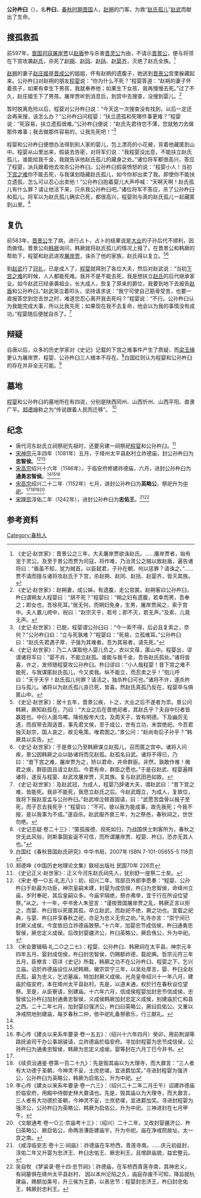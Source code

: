 {{Infobox 先秦人物
|名稱=公孫杵臼
|姓=
|氏=
|名=杵臼
|字=
|别名=
|別字=
|諡號=
|時代=春秋時期
|國家=晉國
|身份=[[趙莊子|趙莊子]]家臣
|官位=
|爵位=
|出生日期=
|出生地點=
|逝世日期=前597年
|逝世地點=晉國
|在位年代=
|父=
|母=
|正妻=
|妾=
|夫=
|子女=
|太子=
|都城=
|居所=
|墓葬=
|著作=
}}

'''公孙杵臼'''（{{bd|？||前597年||}}），名'''杵臼'''，[[春秋时期|春秋时期]][[晋国|晋国]]人，[[赵朔|赵朔]]的门客，为救“[[赵氏孤儿|赵氏孤儿]]”[[赵武|赵武]]而献出了生命。

==搜孤救孤== 
{{main|下宫之难}}
前597年，[[晋国|晋国]][[司寇|司寇]][[屠岸贾|屠岸贾]]以[[赵盾|赵盾]]参与杀害[[晋灵公|晋灵公]]为由，不请示[[晋景公|晋景公]]，便与将领在下宫攻袭[[赵氏|赵氏]]，杀死了[[赵朔|赵朔]]、[[赵同|赵同]]、[[赵括_(春秋)|赵括]]、[[赵婴齐_(春秋)|赵婴齐]]，灭绝了赵氏全族。<ref>《史记·赵世家》：晋景公之三年，大夫屠岸贾欲诛赵氏。……屠岸贾者，始有宠于灵公，及至于景公而贾为司寇，将作难，乃治灵公之贼以致赵盾，遍告诸将曰：“盾虽不知，犹为贼首。以臣弑君，子孙在朝，何以惩罪？请诛之。”……贾不请而擅与诸将攻赵氏于下宫，杀赵朔、赵同、赵括、赵婴齐，皆灭其族。</ref> 

[[赵朔|赵朔]]的妻子[[赵庄姬|赵庄姬]]是[[晋成公|晋成公]]的姐姐，怀有赵朔的遗腹子，她逃到[[晋景公|晋景公]]宫里躲藏起来。公孙杵臼对赵朔的朋友[[程婴|程婴]]说：“你为什么不死？”程婴答道：“赵朔的妻子怀着孩子，如果有幸生下男孩，我就奉养他；如果生下女孩，我再慢慢去死。”过了不久，赵庄姬生下了男孩。屠岸贾听到消息后，到宫中去搜查，没搜到婴儿。<ref>《史记·赵世家》：赵朔妻，成公姊，有遗腹，走公宫匿。赵朔客曰公孙杵臼，杵臼谓朔友人程婴曰：“胡不死？”程婴曰：“朔之妇有遗腹，若幸而男，吾奉之；即女也，吾徐死耳。”居无何，而朔妇免身，生男，屠岸贾闻之，索于宫中。夫人置儿绔中，祝曰：“赵宗灭乎，若号；即不灭，若无声。”及索，儿竟无声。</ref> 

暂时脱离危险以后，程婴对公孙杵臼说：“今天这一次搜查没有找到，以后一定还会再来搜，该怎么办？”公孙杵臼问程婴：“扶立遗孤和死哪件事更难？”程婴说：“死容易，扶立遗孤很难。”公孙杵臼便说：“赵氏先君待您不薄，您就勉力去做那件难事；我去做那件容易的，让我先死吧！”<ref>《史记·赵世家》：已脱，程婴谓公孙臼曰：“今一索不得，后必且复索之，奈何？”公孙杵臼曰：“立与死孰难？”程婴曰：“死易，立孤难耳。”公孙杵臼曰：“赵氏先君遇子厚，子强为其难者，吾为其易者，请先死。”</ref> 

程婴和公孙杵臼便想办法得到别人家的婴儿，包上漂亮的小花被，背着他藏匿到山中。程婴从山里出来，假装去告密，对将军们说：“我程婴没出息，不能扶立赵氏孤儿，谁能给我千金，我就告诉他赵氏孤儿的藏身之处。”诸位将军都很高兴，答应了程婴，派兵跟着他去攻杀公孙杵臼。公孙杵臼假装愤怒的说：“程婴小人！当初[[下宫之难|下宫之难]]你不能去死，与我谋划隐藏赵氏孤儿，如今你却出卖了我。即使你不能扶立遗孤，怎么可以忍心出卖他！”公孙杵臼抱着婴儿大声呼喊：“天啊天啊！赵氏孤儿有什么罪？请让他活下来，只杀我公孙杵臼吧。”诸位将军不答应，杀了公孙杵臼和孤儿。将军以为赵氏孤儿确实已死，都很高兴，程婴则与真的赵氏孤儿一起藏匿到山里。<ref>《史记·赵世家》：乃二人谋取他人婴儿负之，衣以文葆，匿山中。程婴出，谬谓诸将军曰：“婴不肖，不能立赵孤。谁能与我千金，吾告赵氏孤处。”诸将皆喜，许之，发师随程婴攻公孙杵臼。杵臼谬曰：“小人哉程婴！昔下宫之难不能死，与我谋匿赵氏孤儿，今又卖我。纵不能立，而忍卖之乎！”抱儿呼曰：“天乎天乎！赵氏孤儿何罪？请活之，独杀杵臼可也。”诸将不许，遂杀杵臼与孤儿。诸将以为赵氏孤儿良已死，皆喜。然赵氏真孤乃反在，程婴卒与俱匿山中。</ref>

==复仇==
前583年，[[晋景公|晋景公]]生了病，进行占卜，占卜的结果说是[[大业|大业]]的子孙后代不顺利，因而做怪。晋景公向[[韩厥|韩厥]]询问，韩厥就将赵氏孤儿的情况上报了。在晋景公和韩厥的帮助下，程婴和赵武进攻[[屠岸贾|屠岸贾]]，诛杀了他的家族，赵氏得以复立。<ref>《史记·赵世家》：居十五年，晋景公疾，卜之，大业之后不遂者为祟。景公问韩厥，厥知赵孤在，乃曰：“大业之后在晋绝祀者，其赵氏乎？夫自中衍者皆嬴姓也。中衍人面鸟噣，降佐殷帝大戊，及周天子，皆有明德。下及幽厉无道，而叔带去周适晋，事先君文侯，至于成公，世有立功，未尝绝祀。今吾君独灭赵宗，国人哀之，故见龟策。唯君图之。”景公问：“赵尚有后子孙乎？”韩厥具以实告。</ref><ref>《史记·赵世家》：于是景公乃至韩厥谋立赵孤儿，召而匿之宫中。诸将入问疾，景公因韩厥之众以胁诸将而见赵孤。赵孤名曰武。诸将不得已，乃曰：“昔下宫之难，屠岸贾为之，矫以君命，并命群臣。非然，孰敢作难！微君之疾，群臣固且请立赵后。今君有命，群臣之愿也。”于是召赵武、程婴遍拜诸将，遂反与程婴、赵武攻屠岸贾，灭其族。复与赵武田邑如故。</ref> 

到[[赵武|赵武]]行了[[冠礼|冠礼]]，已是成人了，[[程婴|程婴]]就拜别了各位大夫，然后对赵武说：“当初[[下宫之难|下宫之难]]的时候，人人都能死难。我并不是不能去死，我是想扶立[[赵氏|赵氏]]的后代继承家业。如今赵武已经承袭祖业，长大成人，恢复了原来的爵位，我要到地下去报告[[赵盾|赵盾]]和公孙杵臼。”赵武哭泣着叩头，坚持请求说：“我宁可使自己筋骨受苦，也要一直报答您到您去世之时，难道您忍心离开我去死吗？”程婴说：“不行。公孙杵臼认为我能完成大事，所以比我先死；如果现在我不去复命，他会以为我的事情没有成功。”程婴随后便就自杀了。<ref>《史记·赵世家》：及赵武冠，为成人，程婴乃辞诸大夫，谓赵武曰：“昔下宫之难，皆能死。我非不能死，我思立赵氏之后。今赵武既立，为成人，复故位，我将下报赵宣孟与公孙杵臼。”赵武啼泣顿首固请，曰：“武愿苦盘骨以报子至死，而子忍去我死乎！”程婴曰：“不可。彼以我为能成事，故先我死；今我不报，是以我事为不成。”遂自杀。赵武服齐衰三年，为之祭邑，春秋祠之，世世勿绝。</ref>

==辩疑== 
自唐以后，众多的历史学家对《史记》记载的下宫之难事件产生了质疑，而[[梁玉绳|梁玉绳]]更认为屠岸贾、程婴、公孙杵臼三人根本不存在。<ref>《史记志疑·卷二十三》：“匿孤报德、视死如归，乃战国侠士刺客所为，春秋之世无此风俗，则斯事固妄诞不可信，而所谓屠岸贾、程婴、杵臼，恐亦无其人也。”</ref>白国红则认为程婴和公孙杵臼的存在并非全无可能。<ref>白国红《春秋晋国赵氏研究》中华书局，2007年 ISBN 7-101-05655-5 118页</ref> 

==墓地== 
[[程婴|程婴]]和公孙杵臼的墓地所在有四说，分别是陕西同州、山西忻州、山西平阳、直隶广平。[[郑德坤|郑德坤]]称之为“传说跟着人民而迁移”。 <ref>郑德坤《中国历史地理论文集》联经出版社 民国70年 226页</ref> 

==纪念== 
*唐代河东赵氏立祠祭祀先祖时，还要另建一祠祭祀[[程婴|程婴]]和公孙杵臼。<ref>《史记正义·赵世家》：正义今河东赵氏祠先人，犹别舒一座祭二士矣。</ref> 
*[[宋神宗|宋神宗]]元丰四年（1081年）五月，于绛州太平县赵村立祚德庙，封公孙杵臼为'''忠智侯'''。<ref name=autogenerated1>《宋史·卷一○五·礼志八》：初，绍兴二年，驾部员外郎李愿奏：“程婴、公孙杵臼于赵最为功臣，神宗皇嗣未建，封婴为成信侯，杵臼为忠智侯，命绛州立庙，岁时奉祀，其后皇嗣众多。今庙宇隔绝，祭亦弗举，宜于行在所设位望祭。”从之。十一年，中书舍人朱翌言：“谨按晋国屠岸贾之乱，韩厥正言以拒之，而婴、杵臼皆以死匿其孤，卒立赵武，而赵祀不绝，厥之功也。宜载之祀典，与婴、杵臼并享春秋之祀，亦足为忠义无穷之劝。”礼寺亦言：“崇宁间已封厥义成侯，今宜依旧立祚德庙致祭。”十六年，加婴忠节成信侯，杵臼通勇忠智侯，厥忠定义成侯。后改封婴疆济公，杵臼英略公，厥启侑公，升为中祀。</ref><ref name=autogenerated2>《宋会要辑稿·礼二○之二七》：程婴、公孙杵臼、韩厥祠在太平县。神宗元丰四年五月，婴封成信侯，杵臼封忠智侯，仍赐额祚德，载祀典。哲宗元符三年五月，臣僚言：窃详《史记》所载，韩厥之功不在公孙杵臼、程婴之下，乞兴立庙。诏於祚德庙设位从祀韩厥。徽宗崇宁三年，以吴处厚言，婴、杵臼全赵氏孤，最为忠义，乞访墓庙，特加封厥义成侯。光尧皇帝绍兴十一年八月，建庙於临安府，本在绛州太平县赵村。先是，以道未通，权於行在春秋设位望祭。至是，从臣寮请，别建庙。十六年六月，信成侯程婴加封忠节信成侯，忠智侯公孙杵臼加封通勇忠智侯，义成侯韩厥加封忠定义成侯，别建庙於仁和县之西。二十二年七月，加封婴曰强济公，杵臼曰英略公，厥曰启佑公。又重以净戒院地别建庙，每岁春秋二仲，依中祀礼备祭歌乐，行三献礼。</ref> 
*[[宋高宗|宋高宗]]绍兴十六年（1146年），于临安府修建祚德庙，六月，进封公孙杵臼为'''通勇忠智侯'''。<ref name=autogenerated1 /><ref name=autogenerated2 /><ref>李心传《建炎以来系年要录·卷一五五》：（绍兴十六年四月）癸卯，用前荆湖等路抚谕司干办公事胡骏请，立祚德庙於临安府。寻加封程婴为忠节成信侯，公孙杵臼为通勇忠智侯，韩厥为忠定义成侯。婴等封在六月丁巳今并书。</ref>
*[[宋高宗|宋高宗]]绍兴二十二年（1152年）七月，进封公孙杵臼为'''英略公'''，祭祀升为[[中祀|中祀]]。<ref name=autogenerated2 /><ref>《续资治通鉴·卷第一百二十九》：先是毁其庙以为大理寺，而大鼐言：“三人者有大功德于圣朝，今神灵不妥，土庶悲嗟，宜进爵加奖。”寻进封程婴为强济公，公孙杵臼为英略公，韩厥为启佑公，升为中祀。</ref><ref>李心传《建炎以来系年要录·卷一六三》：（绍兴二十二年二月壬午）诏建祚德庙於临安府，用殿中侍御史林大鼐请也。先是，毁其庙以为大理寺，而大鼐言，三人者有大功德於圣朝，今神灵不妥，士庶悲嗟，宜进爵加奖。寻进封程婴为强济公，公孙杵臼为英略公，韩厥为启佑公，升为中祀。三神进封在七月甲午。</ref><ref>《文献通考·卷一○三·宗庙考十三》：（绍兴）二十二年，又改封婴疆济公、杵臼英略公、厥启佑公，命两浙漕臣建庙宇，升为中祀。庙在净戒院故址，太一宫之南。</ref> 
*[[宋理宗|宋理宗]]淳佑二年（1242年），进封公孙杵臼为'''忠佑王'''。<ref>《咸淳临安志·卷十三·祠庙》：祚德庙在车桥西，青莲寺南。……庆元初益封，淳佑二年又升婴为忠济王、杵臼忠佑王、厥忠利王，且增辟庙貌，益宏整云。</ref><ref>吴自牧 《梦粱录·卷十四·忠节祠》：祚德庙，在车桥西青莲寺南，其神忠义，有祠墓俱在绛州太平县赵村， 因以本州沦陷之久，庙庭存废不可知，降旨就杭建庙，赐额加美号，升三侯为王爵，以表忠节：程婴封忠济王，杵臼封忠佑王，韩厥封忠利王。</ref>

== 参考资料 ==
{{reflist|2}}

[[Category:春秋人|Category:春秋人]]